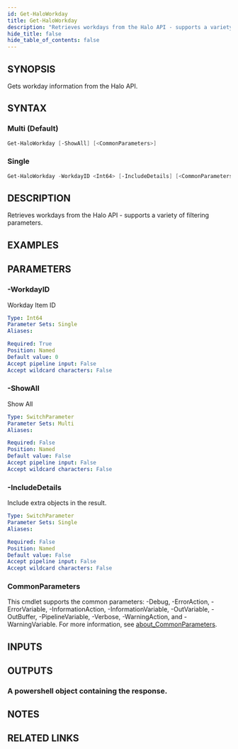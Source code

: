 ```yaml
---
id: Get-HaloWorkday
title: Get-HaloWorkday
description: "Retrieves workdays from the Halo API - supports a variety of filtering parameters."
hide_title: false
hide_table_of_contents: false
---
```


## SYNOPSIS

Gets workday information from the Halo API.

## SYNTAX

### Multi (Default)

```powershell
Get-HaloWorkday [-ShowAll] [<CommonParameters>]
```

### Single

```powershell
Get-HaloWorkday -WorkdayID <Int64> [-IncludeDetails] [<CommonParameters>]
```

## DESCRIPTION

Retrieves workdays from the Halo API - supports a variety of filtering parameters.

## EXAMPLES

## PARAMETERS

### -WorkdayID

Workday Item ID

```yaml
Type: Int64
Parameter Sets: Single
Aliases:

Required: True
Position: Named
Default value: 0
Accept pipeline input: False
Accept wildcard characters: False
```

### -ShowAll

Show All

```yaml
Type: SwitchParameter
Parameter Sets: Multi
Aliases:

Required: False
Position: Named
Default value: False
Accept pipeline input: False
Accept wildcard characters: False
```

### -IncludeDetails

Include extra objects in the result.

```yaml
Type: SwitchParameter
Parameter Sets: Single
Aliases:

Required: False
Position: Named
Default value: False
Accept pipeline input: False
Accept wildcard characters: False
```

### CommonParameters

This cmdlet supports the common parameters: -Debug, -ErrorAction, -ErrorVariable, -InformationAction, -InformationVariable, -OutVariable, -OutBuffer, -PipelineVariable, -Verbose, -WarningAction, and -WarningVariable. For more information, see [about_CommonParameters](http://go.microsoft.com/fwlink/?LinkID=113216).

## INPUTS

## OUTPUTS

### A powershell object containing the response.

## NOTES

## RELATED LINKS
